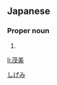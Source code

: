 ==Japanese==
{{ja-kanjitab|茂|美}}

===Proper noun===
{{ja-pos|proper|しげみ}}

# {{given name|male|lang=ja}}

[[Category:Japanese male given names|しげみ]]

[[li:茂美]]